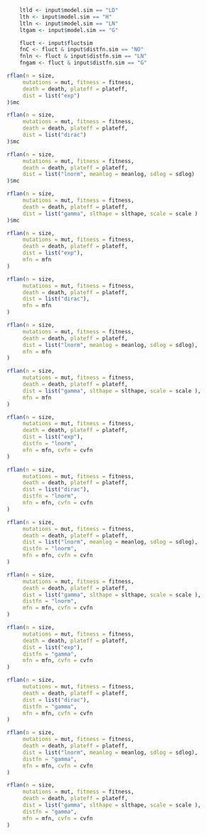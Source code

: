 <!-- R Code -->
<!-- Tests -->
````r
	ltld <- input$model.sim == "LD"
	lth <- input$model.sim == "H"
	ltln <- input$model.sim == "LN"
	ltgam <- input$model.sim == "G"

	fluct <- input$fluctsim
	fnC <- fluct & input$distfn.sim == "NO"
	fnln <- fluct & input$distfn.sim == "LN"
	fngam <- fluct & input$distfn.sim == "G"
````

<!-- No Fluctuation of final counts -->
<!-- Exponential lifetimes -->
````r
rflan(n = size,
	 mutations = mut, fitness = fitness,
	 death = death, plateff = plateff,
	 dist = list("exp")
)$mc
````

<!-- Constant lifetimes -->
````r
rflan(n = size,
	 mutations = mut, fitness = fitness,
	 death = death, plateff = plateff,
	 dist = list("dirac")
)$mc
````

<!-- Log-normal lifetimes -->
````r
rflan(n = size,
	 mutations = mut, fitness = fitness,
	 death = death, plateff = plateff,
	 dist = list("lnorm", meanlog = meanlog, sdlog = sdlog)
)$mc
````
<!-- Gamma lifetimes -->
````r
rflan(n = size,
	 mutations = mut, fitness = fitness,
	 death = death, plateff = plateff,
	 dist = list("gamma", slthape = slthape, scale = scale )
)$mc
````


<!-- Fluctuation of final counts (constant)-->
<!-- Exponential lifetimes -->
````r
rflan(n = size,
	 mutations = mut, fitness = fitness,
	 death = death, plateff = plateff,
	 dist = list("exp"),
	 mfn = mfn
)
````

<!-- Constant lifetimes -->
````r
rflan(n = size,
	 mutations = mut, fitness = fitness,
	 death = death, plateff = plateff,
	 dist = list("dirac"),
	 mfn = mfn
)
````

<!-- Log-normal lifetimes -->
````r
rflan(n = size,
	 mutations = mut, fitness = fitness,
	 death = death, plateff = plateff,
	 dist = list("lnorm", meanlog = meanlog, sdlog = sdlog),
	 mfn = mfn
)
````
<!-- Gamma lifetimes -->
````r
rflan(n = size,
	 mutations = mut, fitness = fitness,
	 death = death, plateff = plateff,
	 dist = list("gamma", slthape = slthape, scale = scale ),
	 mfn = mfn
)
````

<!-- Fluctuation of final counts (Log-normal)-->
<!-- Exponential lifetimes -->
````r
rflan(n = size,
	 mutations = mut, fitness = fitness,
	 death = death, plateff = plateff,
	 dist = list("exp"),
	 distfn = "lnorm",
	 mfn = mfn, cvfn = cvfn
)
````

<!-- Constant lifetimes -->
````r
rflan(n = size,
	 mutations = mut, fitness = fitness,
	 death = death, plateff = plateff,
	 dist = list("dirac"),
	 distfn = "lnorm",
	 mfn = mfn, cvfn = cvfn
)
````

<!-- Log-normal lifetimes -->
````r
rflan(n = size,
	 mutations = mut, fitness = fitness,
	 death = death, plateff = plateff,
	 dist = list("lnorm", meanlog = meanlog, sdlog = sdlog),
	 distfn = "lnorm",
	 mfn = mfn, cvfn = cvfn
)
````
<!-- Gamma lifetimes -->
````r
rflan(n = size,
	 mutations = mut, fitness = fitness,
	 death = death, plateff = plateff,
	 dist = list("gamma", slthape = slthape, scale = scale ),
	 distfn = "lnorm",
	 mfn = mfn, cvfn = cvfn
)
````


<!-- Fluctuation of final counts (Gamma)-->
<!-- Exponential lifetimes -->
````r
rflan(n = size,
	 mutations = mut, fitness = fitness,
	 death = death, plateff = plateff,
	 dist = list("exp"),
	 distfn = "gamma",
	 mfn = mfn, cvfn = cvfn
)
````

<!-- Constant lifetimes -->
````r
rflan(n = size,
	 mutations = mut, fitness = fitness,
	 death = death, plateff = plateff,
	 dist = list("dirac"),
	 distfn = "gamma",
	 mfn = mfn, cvfn = cvfn
)
````

<!-- Log-normal lifetimes -->
````r
rflan(n = size,
	 mutations = mut, fitness = fitness,
	 death = death, plateff = plateff,
	 dist = list("lnorm", meanlog = meanlog, sdlog = sdlog),
	 distfn = "gamma",
	 mfn = mfn, cvfn = cvfn
)
````
<!-- Gamma lifetimes -->
````r
rflan(n = size,
	 mutations = mut, fitness = fitness,
	 death = death, plateff = plateff,
	 dist = list("gamma", slthape = slthape, scale = scale ),
	 distfn = "gamma",
	 mfn = mfn, cvfn = cvfn
)
````
